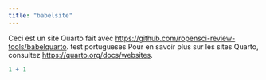 ```yaml
---
title: "babelsite"
---
```


Ceci est un site Quarto fait avec <https://github.com/ropensci-review-tools/babelquarto>.
test portugueses
Pour en savoir plus sur les sites Quarto, consultez <https://quarto.org/docs/websites>.

```r
1 + 1
```
